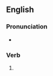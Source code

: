 ==English==

===Pronunciation===
* {{IPA|/ˈblɪtsɪŋ/|lang=en}}

===Verb===
{{head|en|present participle}}

# {{present participle of|blitz|lang=en|nocat=1}}